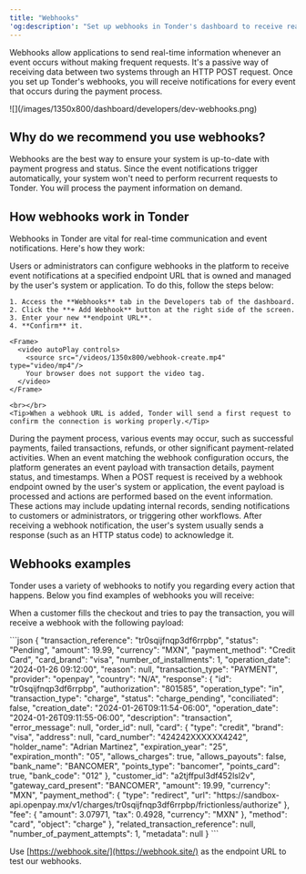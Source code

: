```yaml
---
title: "Webhooks"
'og:description': "Set up webhooks in Tonder's dashboard to receive real-time notifications for payment events. Learn how to configure webhooks and handle event payloads efficiently."
---
```


Webhooks allow applications to send real-time information whenever an event occurs without making frequent requests. It's a passive way of receiving data between two systems through an HTTP POST request. Once you set up Tonder's webhooks, you will receive notifications for every event that occurs during the payment process.

<Frame>![](/images/1350x800/dashboard/developers/dev-webhooks.png)</Frame>

## Why do we recommend you use webhooks?

Webhooks are the best way to ensure your system is up-to-date with payment progress and status. Since the event notifications trigger automatically, your system won't need to perform recurrent requests to Tonder. You will process the payment information on demand.

## How webhooks work in Tonder

Webhooks in Tonder are vital for real-time communication and event notifications. Here's how they work:

<Steps>
  <Step title="Webhook Configuration">
    Users or administrators can configure webhooks in the platform to receive event notifications at a specified endpoint URL that is owned and managed by the user's system or application. To do this, follow the steps below:

    1. Access the **Webhooks** tab in the Developers tab of the dashboard.
    2. Click the **+ Add Webhook** button at the right side of the screen.
    3. Enter your new **endpoint URL**.
    4. **Confirm** it.

    <Frame>
      <video autoPlay controls>
        <source src="/videos/1350x800/webhook-create.mp4" type="video/mp4"/>
        Your browser does not support the video tag.
      </video>
    </Frame>

    <br></br>
    <Tip>When a webhook URL is added, Tonder will send a first request to confirm the connection is working properly.</Tip>
  </Step>
  <Step title="Event Triggering">
    During the payment process, various events may occur, such as successful payments, failed transactions, refunds, or other significant payment-related activities.
  </Step>
  <Step title="Event Occurrence">
    When an event matching the webhook configuration occurs, the platform generates an event payload with transaction details, payment status, and timestamps.
  </Step>
  <Step title="Endpoint Processing">
    When a POST request is received by a webhook endpoint owned by the user's system or application, the event payload is processed and actions are performed based on the event information. These actions may include updating internal records, sending notifications to customers or administrators, or triggering other workflows.
  </Step>
  <Step title="Acknowledgment">
    After receiving a webhook notification, the user's system usually sends a response (such as an HTTP status code) to acknowledge it.
  </Step>
</Steps>

## Webhooks examples

Tonder uses a variety of webhooks to notify you regarding every action that happens. Below you find examples of webhooks you will receive:

When a customer fills the checkout and tries to pay the transaction, you will receive a webhook with the following payload:

<Accordion title="Webhook payload example" icon="webhook">
  ```json
    {
      "transaction_reference": "tr0sqijfnqp3df6rrpbp",
      "status": "Pending",
      "amount": 19.99,
      "currency": "MXN",
      "payment_method": "Credit Card",
      "card_brand": "visa",
      "number_of_installments": 1,
      "operation_date": "2024-01-26 09:12:00",
      "reason": null,
      "transaction_type": "PAYMENT",
      "provider": "openpay",
      "country": "N/A",
      "response": {
        "id": "tr0sqijfnqp3df6rrpbp",
        "authorization": "801585",
        "operation_type": "in",
        "transaction_type": "charge",
        "status": "charge_pending",
        "conciliated": false,
        "creation_date": "2024-01-26T09:11:54-06:00",
        "operation_date": "2024-01-26T09:11:55-06:00",
        "description": "transaction",
        "error_message": null,
        "order_id": null,
        "card": {
          "type": "credit",
          "brand": "visa",
          "address": null,
          "card_number": "424242XXXXXX4242",
          "holder_name": "Adrian Martinez",
          "expiration_year": "25",
          "expiration_month": "05",
          "allows_charges": true,
          "allows_payouts": false,
          "bank_name": "BANCOMER",
          "points_type": "bancomer",
          "points_card": true,
          "bank_code": "012"
        },
        "customer_id": "a2tjffpul3df452lsl2v",
        "gateway_card_present": "BANCOMER",
        "amount": 19.99,
        "currency": "MXN",
        "payment_method": {
          "type": "redirect",
          "url": "https://sandbox-api.openpay.mx/v1/charges/tr0sqijfnqp3df6rrpbp/frictionless/authorize"
        },
        "fee": {
          "amount": 3.07971,
          "tax": 0.4928,
          "currency": "MXN"
        },
        "method": "card",
        "object": "charge"
      },
      "related_transaction_reference": null,
      "number_of_payment_attempts": 1,
      "metadata": null
    }
  ```
</Accordion>

<Tip>Use [https://webhook.site/](https://webhook.site/) as the endpoint URL to test our webhooks.</Tip>

